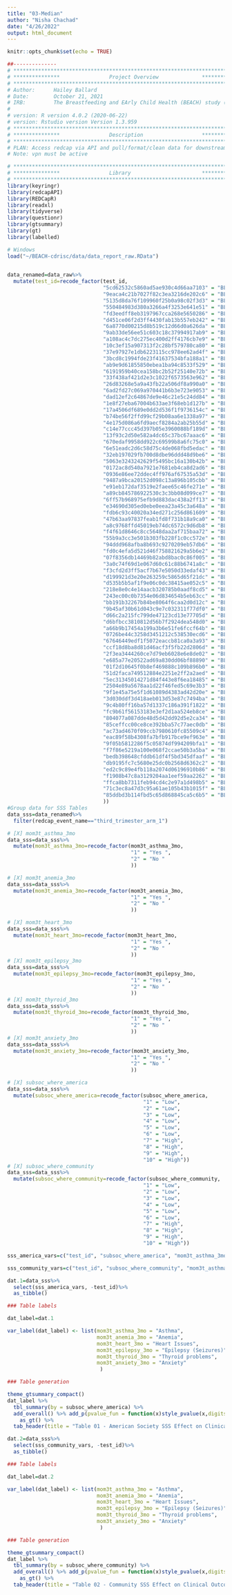 ```yaml
---
title: "03-Median"
author: "Nisha Chachad"
date: "4/26/2022"
output: html_document
---
```


```r
knitr::opts_chunk$set(echo = TRUE)
```

```r
##-------------- 
# **************************************************************************** #
# ***************                Project Overview              *************** #
# **************************************************************************** #
# Author:      Hailey Ballard
# Date:        October 21, 2021
# IRB:         The Breastfeeding and EArly Child Health (BEACH) study (IRB201601034)
#
# version: R version 4.0.2 (2020-06-22)
# version: Rstudio version Version 1.3.959 
# **************************************************************************** #
# ***************                Description                   *************** #
# **************************************************************************** #
# PLAN: Access redcap via API and pull/format/clean data for downstream analysis.
# Note: vpn must be active
```


```r
# **************************************************************************** #
# ***************                Library                       *************** #
# **************************************************************************** #
library(keyringr)
library(redcapAPI)
library(REDCapR)
library(readxl)
library(tidyverse)
library(questionr)
library(gtsummary)
library(gt)
library(labelled)

```

```r
# Windows
load("~/BEACH-cdrisc/data/data_report_raw.RData")
 
```

```r

data_renamed=data_raw%>%
  mutate(test_id=recode_factor(test_id,
                               "5cd62532c5860ad5ae930c4d66aa7103" = "BLS001A",
                               "9eaca4c21b7027f82c3ea3216de202c6" = "BLS002A", 
                               "5135d8da76f109960f25b0a98c02f3d3" = "BLS003A",
                               "550484983d380a3266a4f3253e641e51" = "BLS006A",
                               "fd3eedff8eb3197967cca268e5650286" = "BLS007A",
                               "d451ce06f2d3ff4430fab13b557eb242" = "BLS008A",
                               "6a8770d00215d8b519c12d66d0a626da" = "BLS010A",
                               "9ab33de56ee51c603c18c37994917ab9" = "BLS011A",
                               "a108ac4c7dc275ec400d2ff4176cb7e9" = "BLS012A", 
                               "10c3ef15a907313f2c28bf579780ca80" = "BLS013A",
                               "37e97927e1db6223115cc978ee62ad4f" = "BLS014A", 
                               "3bcd8c1994fde23f41637534bfa188a1" = "BLS015A",
                               "ab9e9d61855850ebea1ba94c8533f529" = "BLS016A",
                               "6191959b40cea158bc2b52f25140e72b" = "BLS019A",
                               "33f438af421d2e3c1022f6573563e962" = "BLS020A",
                               "26d83268e5a9a43fb22a506df8a990a0" = "BLS023A",
                               "6ad2fd27c069a970441b6b3e723e9053" = "BLS025A",
                               "dad12ef2c64867de9e46c21e5c24dd84" = "BLS026A",
                               "1e8f27eba67004b633ae3f68eb1d127b" = "BLS027A",
                               "17a4506df689e0dd2d536f1f9736154c" = "BLS028A",
                               "b74be56f2ffd99cf29b08aa6e1338a97" = "BLS029A",
                               "4e175d086a6fd9aecf8284a2ab25b55d" = "BLS030A",
                               "c14e77ccc45d397b05e3960088bf189d" = "BLS032A",
                               "13f93c2d50e582a4dc65c37bc67aaac6" = "BLS033A",
                               "670edaf9958dd922c69599b8a6fc75c0" = "BLS034A", 
                               "6e51eadc2d6c58d75c4de068fbd5edac" = "BLS035A",
                               "32eb197029fb700d8dbe96ddd48d9be6" = "BLS036A",
                               "5063e3243242629f5495bc16a130b42b" = "BLS037A",
                               "0172ac8d540a7921e7681eb4ca8d2ad6" = "BLS038A",
                               "0936e86ee72ddec4ff976af67535a53d" = "BLS039A",
                               "9487a9bca20152d098c13a896b105cbb" = "BLS040A",
                               "e91eb172daf3519e2faee65c46fe271e" = "BLS041A",
                               "a89cb845786922530c3c3bb08d099ce7" = "BLS043A",
                               "6ff57b968975efb9d883dac438a2ff13" = "BLS044A",
                               "e34690d305ed0ebe0eea23a45c3a648a" = "BLS045A", 
                               "fdb6c93c40020a34ed271c256d861609" = "BLS048A",
                               "47b63aa97837feab1fd8f731b18a9ca0" = "BLS049A",
                               "a8c9768ffd45019eb74dc6572c9d6db8" = "BLS050A",
                               "f4f61d8646c8cc5648daa2af715baa72" = "BLS051A",
                               "55b9a3cc3e501b303fb228f1c0cc572e" = "BLS052A", 
                               "94ddd968afba8b693c9270209eb57db6" = "BLS053A", 
                               "fd0c4efa5d521d46f758821629a5b6e2" = "BLS054A",
                               "07f8356db14469b82abd8bac0c86f005" = "BLS055A",
                               "3a0c74f69d1e067d60c61c88b6741a8c" = "BLS056A", 
                               "f3cfd2d3ff5acf7b67e5050d33edaf43" = "BLS057A",
                               "d199921d3e20e263259c5865d65f21dc" = "BLS058A",
                               "d535b5b5af1f9e06c0dc38415ae052c5" = "BLS059A",
                               "218e8e0c4e14aacb320785b0aadf8cd5" = "BLS060A",
                               "243ec00c0b7354e06d834654b5eb63cc" = "BLS062A",
                               "bb191b32267b84be8064f6caa2d0d12c" = "BLS063A",
                               "9b45af30b61d043c9e7c032311f77df0" = "BLS064A",
                               "d66c2a215fc799de47123cd13e77705d" = "BLS065A",
                               "d6bfbcc3810812d56b7f2924dea548d0" = "BLS066A",
                               "a66b9b17454a199a3b6e51fe6fccf64b" = "BLS068A",
                               "0726be44c3258d3451212c538530ecd6" = "BLS070A",
                               "67646449edf1f5072eaccb81ca0a3a93" = "BLS073A",
                               "ccf18d8ba8d81d46acf3f5fb22d2806d" = "BLS074A",
                               "2f3ea3444260ce7d79eb6028e6e8de02" = "BLS075A",
                               "e685a77e20522ad69a830dd06bf88890" = "BLS078A",
                               "01f2d10645f0b8ef469888c109b896b0" = "BLS079A",
                               "51d2faca749512884e2251e2ff2a2aed" = "BLS081A",
                               "5ec31345014271d84f443e8f6ea18485" = "BLS083A",
                               "2504e89a5678aa1d22f46fed5c69e3b3" = "BLS084A",
                               "9f1e45a75e5f1d61089d4383ad42d20e" = "BLS086A",
                               "3d030ddf3d418aeb013d53e87c7494ba" = "BLS088A",
                               "9c4b80ff16ba57d1337c186a391f1822" = "BLS090A",
                               "fc9b61f56153183e3ef2d1aa524eb8ce" = "BLS094A",
                               "804077a087dde48d5d42dd92d5e2ca34" = "BLS097A",
                               "85ceffcc00ce8ce392bba57c77aec0db" = "BLS098A",
                               "ac73ad4670f09ccb7980610fc85509c4" = "BLS099A",
                               "eac89f58b4308fa7bfb917bce9ef963e" = "BLS100A",
                               "9f05b5812286f5c05874df994209bfa1" = "BLS101A",
                               "f7f86e5219a100e068f2ccae50b3a5ba" = "BLS103A",
                               "bedb398648cfddb61df4f5bd345dfaaf" = "BLS104A",
                               "db9195fc7c5680e25dc0b2568d6362c2" = "BLS110A",
                               "ed2c9c89e4fb118a2074d06196910b86" = "BLS111A",
                               "f1908b47c8a3129204aa1eef59aa2262" = "BLS112A",
                               "ffca8bb7311feb94cd4c2e97a1d498b5" = "BLS113A",
                               "71c3ec8a47d3c95a61ae105b43b1015f" = "BLS114A",
                               "85ddbd3b114fbd5c65d868845ca5c6b5" = "BLS115A"
                               ))
#Group data for SSS Tables
data_sss=data_renamed%>%
  filter(redcap_event_name=="third_trimester_arm_1")

# [X] mom3t_asthma_3mo
data_sss=data_sss%>%
  mutate(mom3t_asthma_3mo=recode_factor(mom3t_asthma_3mo,
                                        "1" = "Yes ",
                                        "2" = "No "
                                        ))

# [X] mom3t_anemia_3mo
data_sss=data_sss%>%
  mutate(mom3t_anemia_3mo=recode_factor(mom3t_anemia_3mo,
                                        "1" = "Yes ",
                                        "2" = "No "
                                        ))

# [X] mom3t_heart_3mo
data_sss=data_sss%>%
  mutate(mom3t_heart_3mo=recode_factor(mom3t_heart_3mo,
                                        "1" = "Yes ",
                                        "2" = "No "
                                        ))
# [X] mom3t_epilepsy_3mo
data_sss=data_sss%>%
  mutate(mom3t_epilepsy_3mo=recode_factor(mom3t_epilepsy_3mo,
                                        "1" = "Yes ",
                                        "2" = "No "
                                        ))
# [X] mom3t_thyroid_3mo
data_sss=data_sss%>%
  mutate(mom3t_thyroid_3mo=recode_factor(mom3t_thyroid_3mo,
                                        "1" = "Yes ",
                                        "2" = "No "
                                        ))
# [X] mom3t_anxiety_3mo
data_sss=data_sss%>%
  mutate(mom3t_anxiety_3mo=recode_factor(mom3t_anxiety_3mo,
                                        "1" = "Yes ",
                                        "2" = "No "
                                        ))

# [X] subsoc_where_america
data_sss=data_sss%>%
  mutate(subsoc_where_america=recode_factor(subsoc_where_america, 
                                            "1" = "Low",
                                            "2" = "Low",
                                            "3" = "Low",
                                            "4" = "Low",
                                            "5" = "Low",
                                            "6" = "Low",
                                            "7" = "High",
                                            "8" = "High",
                                            "9" = "High",
                                            "10" = "High"))
# [X] subsoc_where_community
data_sss=data_sss%>%
  mutate(subsoc_where_community=recode_factor(subsoc_where_community, 
                                            "1" = "Low",
                                            "2" = "Low",
                                            "3" = "Low",
                                            "4" = "Low",
                                            "5" = "Low",
                                            "6" = "Low",
                                            "7" = "High",
                                            "8" = "High",
                                            "9" = "High",
                                            "10" = "High"))

```

```r


sss_america_vars=c("test_id", "subsoc_where_america", "mom3t_asthma_3mo", "mom3t_anemia_3mo", "mom3t_heart_3mo", "mom3t_epilepsy_3mo", "mom3t_thyroid_3mo", "mom3t_anxiety_3mo")

sss_community_vars=c("test_id", "subsoc_where_community", "mom3t_asthma_3mo", "mom3t_anemia_3mo", "mom3t_heart_3mo", "mom3t_epilepsy_3mo", "mom3t_thyroid_3mo", "mom3t_anxiety_3mo")

```

```r

dat.1=data_sss%>%
  select(sss_america_vars, -test_id)%>%
  as_tibble()

```


```r

### Table labels

dat_label=dat.1

var_label(dat_label) <- list(mom3t_asthma_3mo = "Asthma",
                             mom3t_anemia_3mo = "Anemia",
                             mom3t_heart_3mo = "Heart Issues",
                             mom3t_epilepsy_3mo = "Epilepsy (Seizures)",
                             mom3t_thyroid_3mo = "Thyroid problems",
                             mom3t_anxiety_3mo = "Anxiety"
                              )
```

```r
 
### Table generation

theme_gtsummary_compact()
dat_label %>% 
  tbl_summary(by = subsoc_where_america) %>% 
  add_overall() %>% add_p(pvalue_fun = function(x)style_pvalue(x,digits = 3)) %>%
    as_gt() %>%
  tab_header(title = "Table 01 - American Society SSS Effect on Clinical Outcomes")

```


```r

dat.2=data_sss%>%
  select(sss_community_vars, -test_id)%>%
  as_tibble()

```


```r

### Table labels

dat_label=dat.2

var_label(dat_label) <- list(mom3t_asthma_3mo = "Asthma",
                             mom3t_anemia_3mo = "Anemia",
                             mom3t_heart_3mo = "Heart Issues",
                             mom3t_epilepsy_3mo = "Epilepsy (Seizures)",
                             mom3t_thyroid_3mo = "Thyroid problems",
                             mom3t_anxiety_3mo = "Anxiety"
                              )
```

```r
 
### Table generation

theme_gtsummary_compact()
dat_label %>% 
  tbl_summary(by = subsoc_where_community) %>% 
  add_overall() %>% add_p(pvalue_fun = function(x)style_pvalue(x,digits = 3)) %>%
    as_gt() %>%
  tab_header(title = "Table 02 - Community SSS Effect on Clinical Outcomes")

```